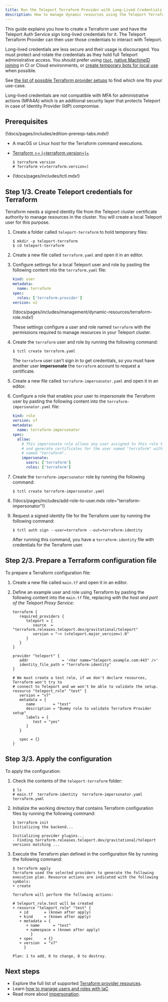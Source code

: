 ```yaml
---
title: Run the Teleport Terraform Provider with Long-Lived Credentials
description: How to manage dynamic resources using the Teleport Terraform provider from anywhere with long-lived credentials.
---
```


This guide explains you how to create a Terraform user and have the Teleport Auth Service sign long-lived credentials
for it. The Teleport Terraform Provider can then user those credentials to interact with Teleport.

<Admonition type="warning">

Long-lived credentials are less secure and their usage is discouraged. You must protect and rotate the credentials as
they hold full Teleport administrative access. You should prefer
using [`tbot`](./dedicated-server.mdx), [native MachineID joining](./ci-or-cloud.mdx) in CI or Cloud environments,
or [create temporary bots for local use](./local.mdx) when possible.

See [the list of possible Terraform provider setups](terraform-provider.mdx) to find which one fits your
use-case.

</Admonition>


<Admonition type="important">

Long-lived credentials are not compatible with MFA for administrative actions (MFA4A)
which is an additional security layer that protects Teleport in case of Identity Provider (IdP) compromise.

</Admonition>

## Prerequisites

(!docs/pages/includes/edition-prereqs-tabs.mdx!)

- A macOS or Linux host for the Terraform command executions.

- [Terraform >= (=terraform.version=)+](https://learn.hashicorp.com/tutorials/terraform/install-cli)

  ```code
  $ terraform version
  # Terraform v(=terraform.version=)
  ```
- (!docs/pages/includes/tctl.mdx!)

## Step 1/3. Create Teleport credentials for Terraform

Terraform needs a signed identity file from the Teleport cluster certificate authority to manage resources in the
cluster. You will create a local Teleport user for this purpose.

1. Create a folder called `teleport-terraform` to hold temporary files:

   ```code
   $ mkdir -p teleport-terraform
   $ cd teleport-terraform
   ```

1. Create a new file called `terraform.yaml` and open it in an editor.

1. Configure settings for a local Teleport user and role by pasting the following content into the `terraform.yaml` file:

   ```yaml
   kind: user
   metadata:
     name: terraform
   spec:
     roles: ['terraform-provider']
   version: v2
   ```
   (!docs/pages/includes/management/dynamic-resources/terraform-role.mdx!)

   These settings configure a user and role named `terraform` with the permissions
   required to manage resources in your Teleport cluster.

1. Create the `terraform` user and role by running the following command:

   ```code
   $ tctl create terraform.yaml
   ```

   The `terraform` user can't sign in to get credentials, so you must have another user
   **impersonate** the `terraform` account to request a certificate.

1. Create a new file called `terraform-impersonator.yaml` and open it in an editor.

1. Configure a role that enables your user to impersonate the Terraform user by pasting
   the following content into the `terraform-impersonator.yaml` file:

   ```yaml
   kind: role
   version: v7
   metadata:
     name: terraform-impersonator
   spec:
     allow:
       # This impersonate role allows any user assigned to this role to impersonate
       # and generate certificates for the user named "terraform" with a role also
       # named "terraform".
       impersonate:
         users: ['terraform']
         roles: ['terraform']
   ```

1. Create the `terraform-impersonator` role by running the following command:

   ```code
   $ tctl create terraform-impersonator.yaml
   ```

1. (!docs/pages/includes/add-role-to-user.mdx role="terraform-impersonator"!)

1. Request a signed identity file for the Terraform user by running the following command:

   ```code
   $ tctl auth sign --user=terraform --out=terraform-identity
   ```

   After running this command, you have a `terraform-identity` file with credentials for the Terraform user.

## Step 2/3. Prepare a Terraform configuration file

To prepare a Terraform configuration file:

1. Create a new file called `main.tf` and open it in an editor.

1. Define an example user and role using Terraform by pasting the following
   content into the `main.tf` file, replacing 
   <Var name="teleport.example.com:443" /> with the host and port of the
   Teleport Proxy Service:

   ```hcl
   terraform {
      required_providers {
         teleport = {
            source  = "terraform.releases.teleport.dev/gravitational/teleport"
            version = "~> (=teleport.major_version=).0"
         }
      }
   }
   
   provider "teleport" {
      addr               = '<Var name="teleport.example.com:443" />'
      identity_file_path = "terraform-identity"
   }
   
   # We must create a test role, if we don't declare resources, Terraform won't try to
   # connect to Teleport and we won't be able to validate the setup.
   resource "teleport_role" "test" {
      version = "v7"
      metadata = {
         name        = "test"
         description = "Dummy role to validate Terraform Provider setup"
         labels = {
            test = "yes"
         }
      }
   
      spec = {}
   }
   ```

## Step 3/3. Apply the configuration

To apply the configuration:

1. Check the contents of the `teleport-terraform` folder:

   ```code
   $ ls
   # main.tf  terraform-identity  terraform-impersonator.yaml  terraform.yaml
   ```

1. Initialize the working directory that contains Terraform configuration files by running the
   following command:

   ```code
   $ terraform init
   Initializing the backend...
   
   Initializing provider plugins...
   - Finding terraform.releases.teleport.dev/gravitational/teleport versions matching ...
   ```

1. Execute the Terraform plan defined in the configuration file by running the
   following command:

   ```code
   $ terraform apply
   Terraform used the selected providers to generate the following execution plan. Resource actions are indicated with the following symbols:
   + create
   
   Terraform will perform the following actions:
   
   # teleport_role.test will be created
   + resource "teleport_role" "test" {
      + id       = (known after apply)
      + kind     = (known after apply)
      + metadata = {
         + name      = "test"
         + namespace = (known after apply)
           }
      + spec     = {}
      + version  = "v7"
        }
   
   Plan: 1 to add, 0 to change, 0 to destroy.
   ```

## Next steps

- Explore the full list of supported [Terraform provider
  resources](../../../reference/terraform-provider/terraform-provider.mdx).
- Learn [how to manage users and roles with
  IaC](../managing-resources/user-and-role.mdx)
- Read more about
  [impersonation](../../access-controls/guides/impersonation.mdx).
